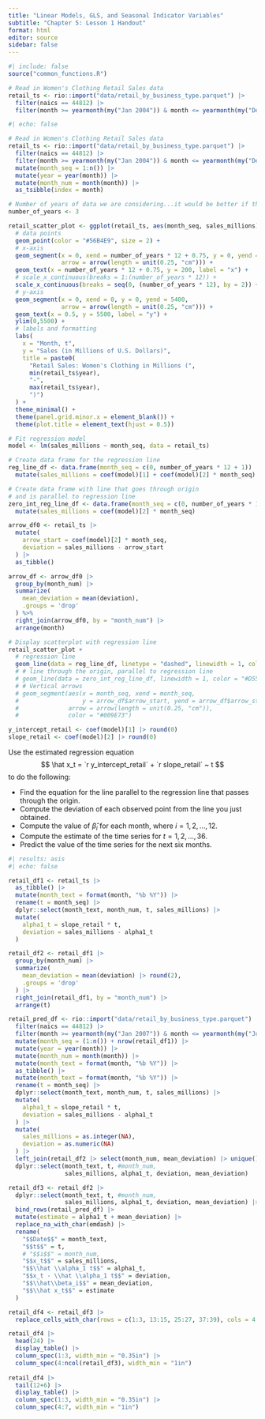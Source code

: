 ```yaml
---
title: "Linear Models, GLS, and Seasonal Indicator Variables"
subtitle: "Chapter 5: Lesson 1 Handout"
format: html
editor: source
sidebar: false
---
```


```r
#| include: false
source("common_functions.R")
```

```{=html}
<script type="text/javascript">
 function showhide(id) {
    var e = document.getElementById(id);
    e.style.display = (e.style.display == 'block') ? 'none' : 'block';
 }
 
 function openTab(evt, tabName) {
    var i, tabcontent, tablinks;
    tabcontent = document.getElementsByClassName("tabcontent");
    for (i = 0; i < tabcontent.length; i++) {
        tabcontent[i].style.display = "none";
    }
    tablinks = document.getElementsByClassName("tablinks");
    for (i = 0; i < tablinks.length; i++) {
        tablinks[i].className = tablinks[i].className.replace(" active", "");
    }
    document.getElementById(tabName).style.display = "block";
    evt.currentTarget.className += " active";
 }    
</script>
```




```r
# Read in Women's Clothing Retail Sales data
retail_ts <- rio::import("data/retail_by_business_type.parquet") |>
  filter(naics == 44812) |>
  filter(month >= yearmonth(my("Jan 2004")) & month <= yearmonth(my("Dec 2006"))) 
```


```r
#| echo: false

# Read in Women's Clothing Retail Sales data
retail_ts <- rio::import("data/retail_by_business_type.parquet") |>
  filter(naics == 44812) |>
  filter(month >= yearmonth(my("Jan 2004")) & month <= yearmonth(my("Dec 2006"))) |>
  mutate(month_seq = 1:n()) |>
  mutate(year = year(month)) |>
  mutate(month_num = month(month)) |>
  as_tsibble(index = month)

# Number of years of data we are considering...it would be better if this was computed from the data
number_of_years <- 3

retail_scatter_plot <- ggplot(retail_ts, aes(month_seq, sales_millions)) +
  # data points
  geom_point(color = "#56B4E9", size = 2) +
  # x-axis
  geom_segment(x = 0, xend = number_of_years * 12 + 0.75, y = 0, yend = 0,
               arrow = arrow(length = unit(0.25, "cm"))) +
  geom_text(x = number_of_years * 12 + 0.75, y = 200, label = "x") +
  # scale_x_continuous(breaks = 1:(number_of_years * 12)) +
  scale_x_continuous(breaks = seq(0, (number_of_years * 12), by = 2)) +
  # y-axis
  geom_segment(x = 0, xend = 0, y = 0, yend = 5400,
               arrow = arrow(length = unit(0.25, "cm"))) +
  geom_text(x = 0.5, y = 5500, label = "y") +
  ylim(0,5500) +
  # labels and formatting
  labs(
    x = "Month, t",
    y = "Sales (in Millions of U.S. Dollars)",
    title = paste0(
      "Retail Sales: Women's Clothing in Millions (",
      min(retail_ts$year),
      "-",
      max(retail_ts$year),
      ")")
  ) +
  theme_minimal() +
  theme(panel.grid.minor.x = element_blank()) +
  theme(plot.title = element_text(hjust = 0.5))

# Fit regression model
model <- lm(sales_millions ~ month_seq, data = retail_ts)

# Create data frame for the regression line
reg_line_df <- data.frame(month_seq = c(0, number_of_years * 12 + 1)) |>
  mutate(sales_millions = coef(model)[1] + coef(model)[2] * month_seq)

# Create data frame with line that goes through origin
# and is parallel to regression line
zero_int_reg_line_df <- data.frame(month_seq = c(0, number_of_years * 12 + 1)) |>
  mutate(sales_millions = coef(model)[2] * month_seq)

arrow_df0 <- retail_ts |>
  mutate(
    arrow_start = coef(model)[2] * month_seq,
    deviation = sales_millions - arrow_start
  ) |>
  as_tibble()

arrow_df <- arrow_df0 |>
  group_by(month_num) |>
  summarize(
    mean_deviation = mean(deviation),
    .groups = 'drop'
  ) %>%
  right_join(arrow_df0, by = "month_num") |>
  arrange(month)

# Display scatterplot with regression line
retail_scatter_plot +
  # regression line
  geom_line(data = reg_line_df, linetype = "dashed", linewidth = 1, color = "#F0E442") 
  # # line through the origin, parallel to regression line
  # geom_line(data = zero_int_reg_line_df, linewidth = 1, color = "#D55E00") +
  # # Vertical arrows
  # geom_segment(aes(x = month_seq, xend = month_seq,
  #                  y = arrow_df$arrow_start, yend = arrow_df$arrow_start + arrow_df$mean_deviation),
  #              arrow = arrow(length = unit(0.25, "cm")),
  #              color = "#009E73")

y_intercept_retail <- coef(model)[1] |> round(0)
slope_retail <- coef(model)[2] |> round(0)
```

Use the estimated regression equation 
$$
  \hat x_t = `r y_intercept_retail` + `r slope_retail` ~ t
$$
to do the following:

-   Find the equation for the line parallel to the regression line that passes through the origin.
-   Compute the deviation of each observed point from the line you just obtained.
-   Compute the value of $\hat \beta_i$ for each month, where $i = 1, 2, \ldots, 12$.
-   Compute the estimate of the time series for $t = 1, 2, \ldots, 36$.
-   Predict the value of the time series for the next six months.




::: {.callout-tip appearance="minimal"}

```r
#| results: asis
#| echo: false

retail_df1 <- retail_ts |>
  as_tibble() |>
  mutate(month_text = format(month, "%b %Y")) |>
  rename(t = month_seq) |>
  dplyr::select(month_text, month_num, t, sales_millions) |>
  mutate(
    alpha1_t = slope_retail * t,
    deviation = sales_millions - alpha1_t
  )

retail_df2 <- retail_df1 |>
  group_by(month_num) |>
  summarize(
    mean_deviation = mean(deviation) |> round(2),
    .groups = 'drop'
  ) |>
  right_join(retail_df1, by = "month_num") |>
  arrange(t)

retail_pred_df <- rio::import("data/retail_by_business_type.parquet") |>
  filter(naics == 44812) |>
  filter(month >= yearmonth(my("Jan 2007")) & month <= yearmonth(my("Jun 2007"))) |>
  mutate(month_seq = (1:n()) + nrow(retail_df1)) |>
  mutate(year = year(month)) |>
  mutate(month_num = month(month)) |>
  mutate(month_text = format(month, "%b %Y")) |>
  as_tibble() |>
  mutate(month_text = format(month, "%b %Y")) |>
  rename(t = month_seq) |>
  dplyr::select(month_text, month_num, t, sales_millions) |>
  mutate(
    alpha1_t = slope_retail * t,
    deviation = sales_millions - alpha1_t
  ) |> 
  mutate(
    sales_millions = as.integer(NA),
    deviation = as.numeric(NA)
  ) |>
  left_join(retail_df2 |> select(month_num, mean_deviation) |> unique(), by = join_by(month_num))  |>
  dplyr::select(month_text, t, #month_num, 
                sales_millions, alpha1_t, deviation, mean_deviation)

retail_df3 <- retail_df2 |>
  dplyr::select(month_text, t, #month_num, 
                sales_millions, alpha1_t, deviation, mean_deviation) |>
  bind_rows(retail_pred_df) |>
  mutate(estimate = alpha1_t + mean_deviation) |>
  replace_na_with_char(emdash) |>
  rename(
    "$$Date$$" = month_text,
    "$$t$$" = t,
    # "$$i$$" = month_num,
    "$$x_t$$" = sales_millions,
    "$$\\hat \\alpha_1 t$$" = alpha1_t,
    "$$x_t - \\hat \\alpha_1 t$$" = deviation,
    "$$\\hat\\beta_i$$" = mean_deviation,
    "$$\\hat x_t$$" = estimate
  )

retail_df4 <- retail_df3 |>
  replace_cells_with_char(rows = c(1:3, 13:15, 25:27, 37:39), cols = 4:7) 

retail_df4 |>
  head(24) |>
  display_table() |>
  column_spec(1:3, width_min = "0.35in") |>
  column_spec(4:ncol(retail_df3), width_min = "1in")
  
retail_df4 |>
  tail(12+6) |>
  display_table() |>
  column_spec(1:3, width_min = "0.35in") |>
  column_spec(4:7, width_min = "1in")
  

```
:::
